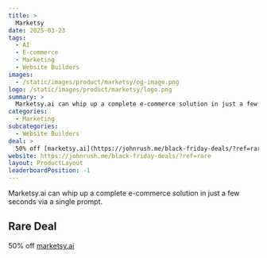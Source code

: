 ```yaml
---
title: >
  Marketsy
date: 2025-03-23
tags:
  - AI
  - E-commerce
  - Marketing
  - Website Builders
images:
  - /static/images/product/marketsy/og-image.png
logo: /static/images/product/marketsy/logo.png
summary: >
  Marketsy.ai can whip up a complete e-commerce solution in just a few seconds via a single prompt.
categories:
  - Marketing
subcategories:
  - Website Builders
deal: >
  50% off [marketsy.ai](https://johnrush.me/black-friday-deals/?ref=rare)
website: https://johnrush.me/black-friday-deals/?ref=rare
layout: ProductLayout
leaderboardPosition: -1
---
```

Marketsy.ai can whip up a complete e-commerce solution in just a few seconds via a single prompt.

## Rare Deal

50% off [marketsy.ai](https://johnrush.me/black-friday-deals/?ref=rare)
